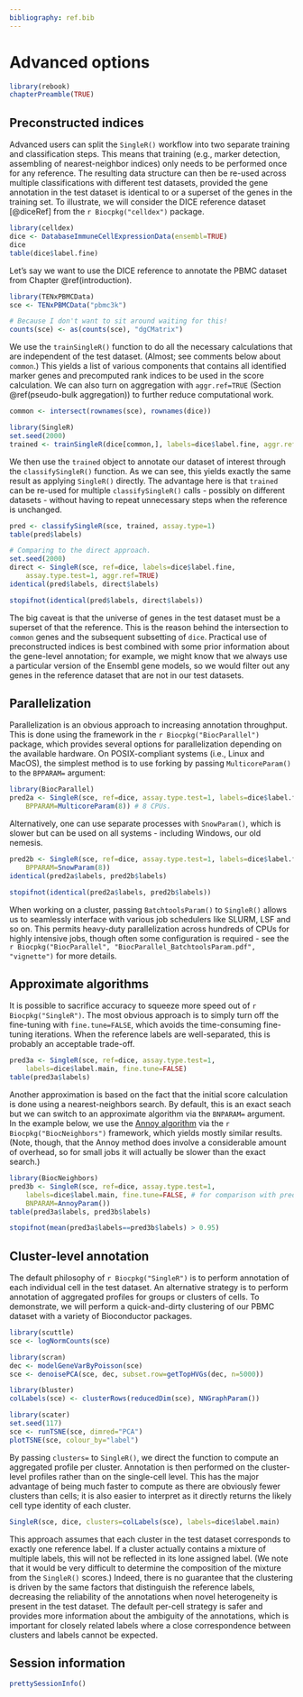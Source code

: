 ```yaml
---
bibliography: ref.bib
---
```


# Advanced options

```r
library(rebook)
chapterPreamble(TRUE)
```

## Preconstructed indices

Advanced users can split the `SingleR()` workflow into two separate training and classification steps.
This means that training (e.g., marker detection, assembling of nearest-neighbor indices) only needs to be performed once
for any reference.
The resulting data structure can then be re-used across multiple classifications with different test datasets, 
provided the gene annotation in the test dataset is identical to or a superset of the genes in the training set.
To illustrate, we will consider the DICE reference dataset [@diceRef] from the `r Biocpkg("celldex")` package.

```r
library(celldex)
dice <- DatabaseImmuneCellExpressionData(ensembl=TRUE)
dice
table(dice$label.fine)
```

Let's say we want to use the DICE reference to annotate the PBMC dataset from Chapter \@ref(introduction).

```r
library(TENxPBMCData)
sce <- TENxPBMCData("pbmc3k")
```

```r
# Because I don't want to sit around waiting for this!
counts(sce) <- as(counts(sce), "dgCMatrix")
```

We use the `trainSingleR()` function to do all the necessary calculations 
that are independent of the test dataset.
(Almost; see comments below about `common`.)
This yields a list of various components that contains all identified marker genes
and precomputed rank indices to be used in the score calculation.
We can also turn on aggregation with `aggr.ref=TRUE` (Section \@ref(pseudo-bulk aggregation))
to further reduce computational work.

```r
common <- intersect(rownames(sce), rownames(dice))

library(SingleR)
set.seed(2000)
trained <- trainSingleR(dice[common,], labels=dice$label.fine, aggr.ref=TRUE)
```

We then use the `trained` object to annotate our dataset of interest through the `classifySingleR()` function.
As we can see, this yields exactly the same result as applying `SingleR()` directly.
The advantage here is that `trained` can be re-used for multiple `classifySingleR()` calls - 
possibly on different datasets - without having to repeat unnecessary steps when the reference is unchanged.

```r
pred <- classifySingleR(sce, trained, assay.type=1)
table(pred$labels)

# Comparing to the direct approach.
set.seed(2000)
direct <- SingleR(sce, ref=dice, labels=dice$label.fine,
    assay.type.test=1, aggr.ref=TRUE)
identical(pred$labels, direct$labels)
```

```r
stopifnot(identical(pred$labels, direct$labels))
```

The big caveat is that the universe of genes in the test dataset must be a superset of that the reference.
This is the reason behind the intersection to `common` genes and the subsequent subsetting of `dice`.
Practical use of preconstructed indices is best combined with some prior information about the gene-level annotation;
for example, we might know that we always use a particular version of the Ensembl gene models,
so we would filter out any genes in the reference dataset that are not in our test datasets.

## Parallelization

Parallelization is an obvious approach to increasing annotation throughput.
This is done using the framework in the `r Biocpkg("BiocParallel")` package, 
which provides several options for parallelization depending on the available hardware.
On POSIX-compliant systems (i.e., Linux and MacOS), the simplest method is to use forking 
by passing `MulticoreParam()` to the `BPPARAM=` argument:

```r
library(BiocParallel)
pred2a <- SingleR(sce, ref=dice, assay.type.test=1, labels=dice$label.fine,
    BPPARAM=MulticoreParam(8)) # 8 CPUs.
```

Alternatively, one can use separate processes with `SnowParam()`, 
which is slower but can be used on all systems - including Windows, our old nemesis.

```r
pred2b <- SingleR(sce, ref=dice, assay.type.test=1, labels=dice$label.fine,
    BPPARAM=SnowParam(8))
identical(pred2a$labels, pred2b$labels) 
```

```r
stopifnot(identical(pred2a$labels, pred2b$labels))
```

When working on a cluster, passing `BatchtoolsParam()` to `SingleR()` allows us to
seamlessly interface with various job schedulers like SLURM, LSF and so on.
This permits heavy-duty parallelization across hundreds of CPUs for highly intensive jobs,
though often some configuration is required - 
see the `r Biocpkg("BiocParallel", "BiocParallel_BatchtoolsParam.pdf", "vignette")` for more details.

## Approximate algorithms

It is possible to sacrifice accuracy to squeeze more speed out of `r Biocpkg("SingleR")`.
The most obvious approach is to simply turn off the fine-tuning with `fine.tune=FALSE`,
which avoids the time-consuming fine-tuning iterations.
When the reference labels are well-separated, this is probably an acceptable trade-off.

```r
pred3a <- SingleR(sce, ref=dice, assay.type.test=1, 
    labels=dice$label.main, fine.tune=FALSE)
table(pred3a$labels)
```

Another approximation is based on the fact that the initial score calculation is done using a nearest-neighbors search.
By default, this is an exact seach but we can switch to an approximate algorithm via the `BNPARAM=` argument.
In the example below, we use the [Annoy algorithm](https://github.com/spotify/annoy) 
via the `r Biocpkg("BiocNeighbors")` framework, which yields mostly similar results.
(Note, though, that the Annoy method does involve a considerable amount of overhead,
so for small jobs it will actually be slower than the exact search.)

```r
library(BiocNeighbors)
pred3b <- SingleR(sce, ref=dice, assay.type.test=1, 
    labels=dice$label.main, fine.tune=FALSE, # for comparison with pred3a.
    BNPARAM=AnnoyParam())
table(pred3a$labels, pred3b$labels)
```

```r
stopifnot(mean(pred3a$labels==pred3b$labels) > 0.95)
```

## Cluster-level annotation

The default philosophy of `r Biocpkg("SingleR")` is to perform annotation of each individual cell in the test dataset.
An alternative strategy is to perform annotation of aggregated profiles for groups or clusters of cells.
To demonstrate, we will perform a quick-and-dirty clustering of our PBMC dataset with a variety of Bioconductor packages.

```r
library(scuttle)
sce <- logNormCounts(sce)

library(scran)
dec <- modelGeneVarByPoisson(sce)
sce <- denoisePCA(sce, dec, subset.row=getTopHVGs(dec, n=5000))

library(bluster)
colLabels(sce) <- clusterRows(reducedDim(sce), NNGraphParam())

library(scater)
set.seed(117)
sce <- runTSNE(sce, dimred="PCA")
plotTSNE(sce, colour_by="label")
```

By passing `clusters=` to `SingleR()`, we direct the function to compute an aggregated profile per cluster.
Annotation is then performed on the cluster-level profiles rather than on the single-cell level.
This has the major advantage of being much faster to compute as there are obviously fewer clusters than cells;
it is also easier to interpret as it directly returns the likely cell type identity of each cluster.

```r
SingleR(sce, dice, clusters=colLabels(sce), labels=dice$label.main)
```

This approach assumes that each cluster in the test dataset corresponds to exactly one reference label.
If a cluster actually contains a mixture of multiple labels, this will not be reflected in its lone assigned label.
(We note that it would be very difficult to determine the composition of the mixture from the `SingleR()` scores.)
Indeed, there is no guarantee that the clustering is driven by the same factors that distinguish the reference labels,
decreasing the reliability of the annotations when novel heterogeneity is present in the test dataset.
The default per-cell strategy is safer and provides more information about the ambiguity of the annotations, 
which is important for closely related labels where a close correspondence between clusters and labels cannot be expected. 

## Session information {-}

```r
prettySessionInfo()
```
